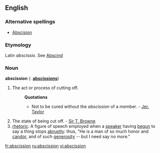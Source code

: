 ==English==

===Alternative spellings===
*[[Abscision]]

===Etymology===
Latin ''abscissio''. See [[Abscind]]

===Noun===
'''abscission'''  ({{plural}}: '''[[abscissions]]''')
# The act or process of cutting off.
#:'''Quotations'''
#:*Not to be cured without the ''abscission'' of a member. - [[w:Jeremy Taylor|Jer. Taylor]]
# The state of being cut off. - [[Sir T. Browne]]
# [[rhetoric]]: A figure of speech employed when a [[speaker]] having [[begun]] to say a thing stops [[abruptly]]: thus, "He is a man of so much honor and [[candor]], and of such [[generosity]] -- but I need say no more."

[[fr:abscission]]
[[ru:abscission]]
[[vi:abscission]]